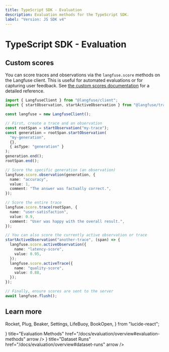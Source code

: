 ```yaml
---
title: TypeScript SDK - Evaluation
description: Evaluation methods for the TypeScript SDK.
label: "Version: JS SDK v4"
---
```


# TypeScript SDK - Evaluation

## Custom scores

You can score traces and observations via the `langfuse.score` methods on the Langfuse client. This is useful for automated evaluations or for capturing user feedback. See [the custom scores documentation](/docs/evaluation/evaluation-methods/custom-scores) for a detailed reference.

```typescript /langfuse.score.observation/ /langfuse.score.trace/ /langfuse.score.activeObservation/ /langfuse.score.activeTrace/
import { LangfuseClient } from "@langfuse/client";
import { startObservation, startActiveObservation } from "@langfuse/tracing";

const langfuse = new LangfuseClient();

// First, create a trace and an observation
const rootSpan = startObservation("my-trace");
const generation = rootSpan.startObservation(
  "my-generation",
  {},
  { asType: "generation" }
);
generation.end();
rootSpan.end();

// Score the specific generation (an observation)
langfuse.score.observation(generation, {
  name: "accuracy",
  value: 1,
  comment: "The answer was factually correct.",
});

// Score the entire trace
langfuse.score.trace(rootSpan, {
  name: "user-satisfaction",
  value: 0.9,
  comment: "User was happy with the overall result.",
});

// You can also score the currently active observation or trace
startActiveObservation("another-trace", (span) => {
  langfuse.score.activeObservation({
    name: "latency-score",
    value: 0.95,
  });
  langfuse.score.activeTrace({
    name: "quality-score",
    value: 0.88,
  });
});

// Finally, ensure scores are sent to the server
await langfuse.flush();
```

## Learn more

  Rocket,
  Plug,
  Beaker,
  Settings,
  LifeBuoy,
  BookOpen,
} from "lucide-react";

<Cards num={2}>
  <Card
    icon={<Rocket size="24" />}
    title="Evaluation Methods"
    href="/docs/evaluation/overview#evaluation-methods"
    arrow
  />
  <Card
    icon={<Plug size="24" />}
    title="Dataset Runs"
    href="/docs/evaluation/overview#dataset-runs"
    arrow
  />
</Cards>
